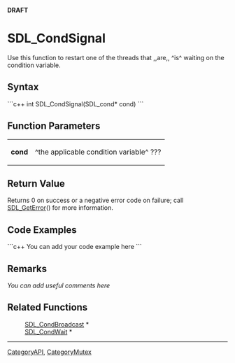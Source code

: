 <!-- pragma section-numbers off -->
<!-- pragma disable-camelcase -->
'''DRAFT'''

= SDL_CondSignal =
Use this function to restart one of the threads that ,,are,, ^is^ waiting on the condition variable.


== Syntax ==
```c++
int SDL_CondSignal(SDL_cond* cond)
```

== Function Parameters ==
{|
|'''cond'''
|^the applicable condition variable^ ???
|}

== Return Value ==
Returns 0 on success or a negative error code on failure; call [[SDL_GetError]]() for more information.

== Code Examples ==
```c++
You can add your code example here
```

== Remarks ==
''You can add useful comments here''

== Related Functions ==
:[[SDL_CondBroadcast]] *
:[[SDL_CondWait]] *

----
[[CategoryAPI]], [[CategoryMutex]]
